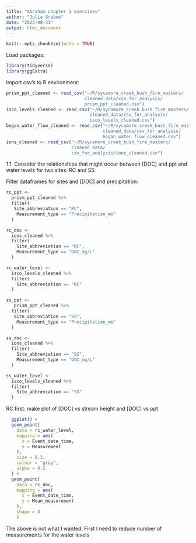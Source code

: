 ```yaml
---
title: "Abraham chapter 1 exercises"
author: "Julia Grabow"
date: "2023-08-31"
output: html_document
---
```


```r
knitr::opts_chunk$set(echo = TRUE)
```
Load packages:
```r
library(tidyverse)
library(ggExtra)
```
Import csv's to R environment:
```r
prism_ppt_cleaned <- read_csv("~/R/sycamore_creek_bush_fire_masters/
                              cleaned_data/csv_for_analysis/
                              prism_ppt_cleaned.csv")
isco_levels_cleaned <- read_csv("~/R/sycamore_creek_bush_fire_masters/
                                cleaned_data/csv_for_analysis/
                                isco_levels_cleaned.csv")
bogan_water_flow_cleaned <- read_csv("~/R/sycamore_creek_bush_fire_masters/
                                     cleaned_data/csv_for_analysis/
                                     bogan_water_flow_cleaned.csv")
ions_cleaned <- read_csv("~/R/sycamore_creek_bush_fire_masters/
                         cleaned_data/
                         csv_for_analysis/ions_cleaned.csv")
```

1.1. Consider the relationships that might occur between [DOC] and ppt and
water levels for two sites: RC and SS

Filter dataframes for sites and [DOC] and precipitation:
```r
rc_ppt <-
  prism_ppt_cleaned %>%
  filter(
   Site_abbreviation == "RC",
    Measurement_type == "Precipitation_mm"
  )

rc_doc <-
  ions_cleaned %>%
  filter(
    Site_abbreviation == "RC",
    Measurement_type == "DOC_mg/L"
  )

rc_water_level <-
  isco_levels_cleaned %>%
  filter(
    Site_abbreviation == "RC"
  )

ss_ppt <-
   prism_ppt_cleaned %>%
  filter(
   Site_abbreviation == "SS",
    Measurement_type == "Precipitation_mm"
  )

ss_doc <-
  ions_cleaned %>%
  filter(
    Site_abbreviation == "SS",
    Measurement_type == "DOC_mg/L"
  )

ss_water_level <-
  isco_levels_cleaned %>%
  filter(
    Site_abbreviation == "SS"
  )
```
RC first: make plot of [DOC] vs stream height and [DOC] vs ppt
```r
  ggplot() +
  geom_point(
    data = rc_water_level,
    mapping = aes(
      x = Event_date_time,
      y = Measurement
    ),
    size = 0.3,
    colour = "grey",
    alpha = 0.5
  ) +
  geom_point(
    data = rc_doc,
    mapping = aes(
      x = Event_date_time,
      y = Mean_measurement
    ),
    shape = 8
    )
```
The above is not what I wanted. First I need to reduce number of measurements
for the water levels

